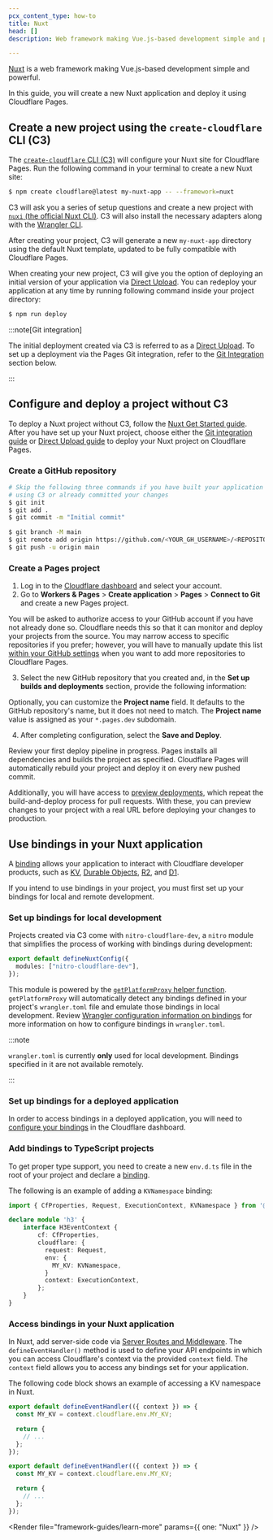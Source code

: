 ```yaml
---
pcx_content_type: how-to
title: Nuxt
head: []
description: Web framework making Vue.js-based development simple and powerful.

---
```



[Nuxt](https://nuxt.com) is a web framework making Vue.js-based development simple and powerful.

In this guide, you will create a new Nuxt application and deploy it using Cloudflare Pages.

## Create a new project using the `create-cloudflare` CLI (C3)

The [`create-cloudflare` CLI (C3)](/pages/get-started/c3/) will configure your Nuxt site for Cloudflare Pages. Run the following command in your terminal to create a new Nuxt site:

```sh
$ npm create cloudflare@latest my-nuxt-app -- --framework=nuxt
```

C3 will ask you a series of setup questions and create a new project with [`nuxi` (the official Nuxt CLI)](https://github.com/nuxt/cli). C3 will also install the necessary adapters along with the [Wrangler CLI](/workers/wrangler/install-and-update/#check-your-wrangler-version).

After creating your project, C3 will generate a new `my-nuxt-app` directory using the default Nuxt template, updated to be fully compatible with Cloudflare Pages.

When creating your new project, C3 will give you the option of deploying an initial version of your application via [Direct Upload](/pages/how-to/use-direct-upload-with-continuous-integration/). You can redeploy your application at any time by running following command inside your project directory:

```sh
$ npm run deploy
```

:::note[Git integration]


The initial deployment created via C3 is referred to as a [Direct Upload](/pages/get-started/direct-upload/). To set up a deployment via the Pages Git integration, refer to the [Git Integration](#git-integration) section below.


:::

## Configure and deploy a project without C3

To deploy a Nuxt project without C3, follow the [Nuxt Get Started guide](https://nuxt.com/docs/getting-started/installation). After you have set up your Nuxt project, choose either the [Git integration guide](/pages/get-started/git-integration/) or [Direct Upload guide](/pages/get-started/direct-upload/) to deploy your Nuxt project on Cloudflare Pages.

<Render file="framework-guides/git-integration" />

### Create a GitHub repository

<Render file="framework-guides/create-gh-repo" />

```sh
# Skip the following three commands if you have built your application
# using C3 or already committed your changes
$ git init
$ git add .
$ git commit -m "Initial commit"

$ git branch -M main
$ git remote add origin https://github.com/<YOUR_GH_USERNAME>/<REPOSITORY_NAME>
$ git push -u origin main
```

### Create a Pages project

1. Log in to the [Cloudflare dashboard](https://dash.cloudflare.com/) and select your account.
2. Go to **Workers & Pages** > **Create application** > **Pages** > **Connect to Git** and create a new Pages project.

You will be asked to authorize access to your GitHub account if you have not already done so. Cloudflare needs this so that it can monitor and deploy your projects from the source. You may narrow access to specific repositories if you prefer; however, you will have to manually update this list [within your GitHub settings](https://github.com/settings/installations) when you want to add more repositories to Cloudflare Pages.

3. Select the new GitHub repository that you created and, in the **Set up builds and deployments** section, provide the following information:

<PagesBuildPreset framework="nuxt-js" />

Optionally, you can customize the **Project name** field. It defaults to the GitHub repository's name, but it does not need to match. The **Project name** value is assigned as your `*.pages.dev` subdomain.

4. After completing configuration, select the **Save and Deploy**.

Review your first deploy pipeline in progress. Pages installs all dependencies and builds the project as specified. Cloudflare Pages will automatically rebuild your project and deploy it on every new pushed commit.

Additionally, you will have access to [preview deployments](/pages/configuration/preview-deployments/), which repeat the build-and-deploy process for pull requests. With these, you can preview changes to your project with a real URL before deploying your changes to production.

## Use bindings in your Nuxt application

A [binding](/pages/functions/bindings/) allows your application to interact with Cloudflare developer products, such as [KV](/kv/), [Durable Objects](/durable-objects/), [R2](/r2/), and [D1](/d1/).

If you intend to use bindings in your project, you must first set up your bindings for local and remote development.

### Set up bindings for local development

Projects created via C3 come with `nitro-cloudflare-dev`, a `nitro` module that simplifies the process of working with bindings during development:

```typescript
export default defineNuxtConfig({
  modules: ["nitro-cloudflare-dev"],
});
```

This module is powered by the [`getPlatformProxy` helper function](/workers/wrangler/api#getplatformproxy). `getPlatformProxy` will automatically detect any bindings defined in your project's `wrangler.toml` file and emulate those bindings in local development. Review [Wrangler configuration information on bindings](/workers/wrangler/configuration/#bindings) for more information on how to configure bindings in `wrangler.toml`.

:::note


`wrangler.toml` is currently **only** used for local development. Bindings specified in it are not available remotely.


:::

### Set up bindings for a deployed application

In order to access bindings in a deployed application, you will need to [configure your bindings](/pages/functions/bindings/) in the Cloudflare dashboard.

### Add bindings to TypeScript projects

To get proper type support, you need to create a new `env.d.ts` file in the root of your project and declare a [binding](/pages/functions/bindings/).

The following is an example of adding a `KVNamespace` binding:

```ts null {9}
import { CfProperties, Request, ExecutionContext, KVNamespace } from '@cloudflare/workers-types';

declare module 'h3' {
    interface H3EventContext {
        cf: CfProperties,
        cloudflare: {
          request: Request,
          env: {
            MY_KV: KVNamespace,
          }
          context: ExecutionContext,
        };
    }
}
```

### Access bindings in your Nuxt application

In Nuxt, add server-side code via [Server Routes and Middleware](https://nuxt.com/docs/guide/directory-structure/server#server-directory). The `defineEventHandler()` method is used to define your API endpoints in which you can access Cloudflare's context via the provided `context` field. The `context` field allows you to access any bindings set for your application.

The following code block shows an example of accessing a KV namespace in Nuxt.

<Tabs> <TabItem label="JavaScript" icon="seti:javascript">

```javascript null {2}
export default defineEventHandler(({ context }) => {
  const MY_KV = context.cloudflare.env.MY_KV;

  return {
    // ...
  };
});
```

</TabItem> <TabItem label="TypeScript" icon="seti:typescript">

```typescript null {2}
export default defineEventHandler(({ context }) => {
  const MY_KV = context.cloudflare.env.MY_KV;

  return {
    // ...
  };
});
```

</TabItem> </Tabs>

<Render file="framework-guides/learn-more" params={{ one: "Nuxt" }} />
